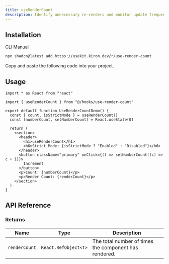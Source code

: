 ```yaml
---
title: useRenderCount
description: Identify unnecessary re-renders and monitor update frequency with useRenderCount.
---
```


<ComponentPreview name="use-render-count-demo" />

## Installation

<Tabs defaultValue="cli">

<TabsList>
  <TabsTrigger value="cli">CLI</TabsTrigger>
  <TabsTrigger value="manual">Manual</TabsTrigger>
</TabsList>

<TabsContent value="cli">

```bash
npx shadcn@latest add https://usekit.kiron.dev/r/use-render-count
```

</TabsContent>

<TabsContent value="manual">

<Steps>

<Step>Copy and paste the following code into your project.</Step>

<ComponentSource name="use-render-count" />

</Steps>

</TabsContent>

</Tabs>

## Usage

```tsx {3, 6}
import * as React from "react"

import { useRenderCount } from "@/hooks/use-render-count"

export default function UseRenderCountDemo() {
  const { count, isStrictMode } = useRenderCount()
  const [numberCount, setNumberCount] = React.useState(0)

  return (
    <section>
      <header>
        <h1>useRenderCount</h1>
        <h6>Strict Mode: {isStrictMode ? "Enabled" : "Disabled"}</h6>
      </header>
      <button className="primary" onClick={() => setNumberCount((c) => c + 1)}>
        Increment
      </button>
      <p>Count: {numberCount}</p>
      <p>Render Count: {renderCount}</p>
    </section>
  )
}
```

## API Reference

### Returns

| Name          | Type                 | Description                                           |
| ------------- | -------------------- | ----------------------------------------------------- |
| `renderCount` | `React.RefObject<T>` | The total number of times the component has rendered. |
